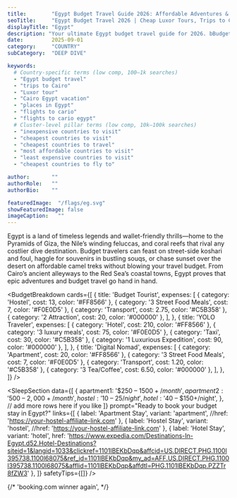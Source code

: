 ---
title:        "Egypt Budget Travel Guide 2026: Affordable Adventures & Hidden Gems"
seoTitle:     "Egypt Budget Travel 2026 | Cheap Luxor Tours, Trips to Cairo & Insider Tips"
displayTitle: "Egypt"
description: "Your ultimate Egypt budget travel guide for 2026. bBudget-friendly Luxor tours, wallet-friendly trips to Cairo, cheap accommodations, and why Egypt ranks among the most inexpensive countries to visit."
date:         2025-09-01
category:     "COUNTRY"
subCategory:  "DEEP DIVE"

keywords:
  # Country-specific terms (low comp, 100–1k searches)
  - "Egypt budget travel"
  - "trips to Cairo"
  - "Luxor tour"
  - "Cairo Egypt vacation"
  - "places in Egypt"
  - "flights to cario"
  - "flights to cario egypt"
  # Cluster-level pillar terms (low comp, 10k–100k searches)
  - "inexpensive countries to visit"
  - "cheapest countries to visit"
  - "cheapest countries to travel"
  - "most affordable countries to visit"
  - "least expensive countries to visit"
  - "cheapest countries to fly to"

author:       ""
authorRole:   ""
authorBio:    ""

featuredImage:  "/flags/eg.svg"
showFeaturedImage: false
imageCaption:   ""
---

<CountryPhoto
  src="/blogCountryImages/egypt/egypt-pyramids.jpg"
  alt="Shore of Alexandria Egypt"
  caption="Shore of Alexandria Egypt"
/>

Egypt is a land of timeless legends and wallet-friendly thrills—home to the Pyramids of Giza, the Nile’s winding feluccas, and coral reefs that rival any costlier dive destination. Budget travelers can feast on street-side koshari and foul, haggle for souvenirs in bustling souqs, or chase sunset over the desert on affordable camel treks without blowing your travel budget. From Cairo’s ancient alleyways to the Red Sea’s coastal towns, Egypt proves that epic adventures and budget travel go hand in hand.

<BudgetBreakdown
  cards={[
    {
      title: 'Budget Tourist',
      expenses: [
        { category: 'Hostel', cost: 13, color: '#FF8566' },
        { category: '3 Street Food Meals', cost: 7, color: '#F0E0D5' },
        { category: 'Transport', cost: 2.75, color: '#C5B358' },
        { category: '2 Attraction', cost: 20, color: '#000000' },
      ],
    },
    {
      title: 'YOLO Traveler',
      expenses: [
        { category: 'Hotel', cost: 210, color: '#FF8566' },
        { category: '3 luxury meals', cost: 75, color: '#F0E0D5' },
        { category: 'Taxi', cost: 30, color: '#C5B358' },
        { category: '1 Luxurious Expedition', cost: 90, color: '#000000' },
      ],
    },
    {
      title: 'Digital Nomad',
      expenses: [
        { category: 'Apartment', cost: 20, color: '#FF8566' },
        { category: '3 Street Food Meals', cost: 7, color: '#F0E0D5' },
        { category: 'Transport', cost: 1.20, color: '#C5B358' },
        { category: '3 Tea/Coffee', cost: 6.50, color: '#000000' },
      ],
    },
  ]}
/>

<FlightCTA
  title="Book Cheap Flights to Cairo, Egypt"
  subtitle="Your $35 a Day Adventure Awaits!"
  buttonText="Book Now"
  href="https://www.expedia.com/Destinations-In-Egypt.d52.Flight-Destinations?siteid=1&langid=1033&clickref=1110lo7eBDr&affcid=US.DIRECT.PHG.1100l395738.1100l68075&ref_id=1110lo7eBDr&my_ad=AFF.US.DIRECT.PHG.1100l395738.1100l68075&afflid=1110lo7eBDr&affdtl=PHG.1110lo7eBDr.PZZRkREFqa"
/>

<TourSectionStarter
  subHeader="Discover Egypt’s Legendary Sites on Budget-Friendly Day Trips"
  paragraph="Embark on a guided journey to the Pyramids of Giza and Sphinx where tour packages cost less than dinner in a fancy restaurant, sail at sunset on a Nile felucca for pocket change, or wander free-entry marvels like Salah el-Din Citadel and Khan el-Khalili bazaar. Whether you crave ancient history, vibrant markets, or off-the-beaten-path Sinai hikes, these tours unlock authentic Egyptian experiences without maxing out your wallet."
/>


<TourCTA
  partnerId="P00249582"
  widgetRef="W-f46edd86-a868-4d9a-8e9a-dc8397205852"
  toursLink="https://www.viator.com/en-CA/Egypt/d722?pid=P00249582&mcid=42383&medium=link"
  destination="Egypt"
/>

<SleepSectionStarter
  subHeader="From Cairo Hostels to Red Sea Beach Huts: Affordable Stays Across Egypt"
  paragraph="Travel between October and April for milder days and festive seasons like Sham el-Nessim. In Cairo, dorm beds often start under $10 per night, while boutique hotels and Airbnb apartments in Zamalek and Maadi offer comfort for under $50. Venture to Luxor’s homestays or the Sinai coast’s beachfront campgrounds, and you’ll find unforgettable sleeping options that cost less than a dinner out. Whether you’re a backpacker chasing Wi-Fi, a nomad seeking tranquility, or a budget-savvy splurger after a boutique steal, Egypt delivers the perfect night’s rest at an unbeatable price."
/>

<SleepSection
  data={[
    {
      apartment1: '$250 – $1500+/month',
      apartment2: '$500 – $2,000+/month',
      hostel:     '$10 – $25/night',
      hotel:      '$40 – $150+/night',
    },
    // add more rows here if you like
  ]}
  prompt="Ready to book your budget stay in Egypt?"
  links={[
    {
      label:   'Apartment Stay',
      variant: 'apartment',
      //href:    'https://your-hostel-affiliate-link.com'
    },
    {
      label:   'Hostel Stay',
      variant: 'hostel',
      //href:    'https://your-hostel-affiliate-link.com'
    },
    {
      label:   'Hotel Stay',
      variant: 'hotel',
      href:    'https://www.expedia.com/Destinations-In-Egypt.d52.Hotel-Destinations?siteid=1&langid=1033&clickref=1101lBEKbDqp&affcid=US.DIRECT.PHG.1100l395738.1100l68075&ref_id=1101lBEKbDqp&my_ad=AFF.US.DIRECT.PHG.1100l395738.1100l68075&afflid=1101lBEKbDqp&affdtl=PHG.1101lBEKbDqp.PZZTr8fZW3'
    },
  ]}
  safetyTips={[]}
/>

{/*     'booking.com winner again', */}